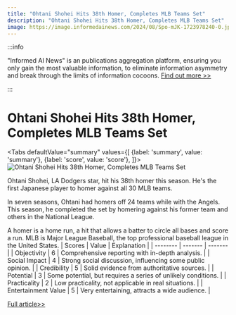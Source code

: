 ```yaml
---
title: "Ohtani Shohei Hits 38th Homer, Completes MLB Teams Set"
description: "Ohtani Shohei Hits 38th Homer, Completes MLB Teams Set"
image: https://image.informedainews.com/2024/08/Spo-mJK-1723978240-0.jpg
---
```



:::info

"Informed AI News" is an publications aggregation platform, ensuring you only gain the most valuable information, to eliminate information asymmetry and break through the limits of information cocoons.  [Find out more >>](/)

:::

# Ohtani Shohei Hits 38th Homer, Completes MLB Teams Set


<Tabs
	defaultValue="summary"
	values={[
	{label: 'summary', value: 'summary'},
	{label: 'score', value: 'score'},
]}>
<TabItem value="summary">
<img
  src="https://image.informedainews.com/2024/08/Spo-mJK-1723978240-0.jpg"
  alt="Ohtani Shohei Hits 38th Homer, Completes MLB Teams Set"
/>



Ohtani Shohei, LA Dodgers star, hit his 38th homer this season. He's the first Japanese player to homer against all 30 MLB teams.

In seven seasons, Ohtani had homers off 24 teams while with the Angels. This season, he completed the set by homering against his former team and others in the National League.

A homer is a home run, a hit that allows a batter to circle all bases and score a run. MLB is Major League Baseball, the top professional baseball league in the United States.
</TabItem>
<TabItem value="score">
	| Scores     | Value   | Explanation |
	| -------- | ------- | ------- |
	| Objectivity  | 6    | Comprehensive reporting with in-depth analysis.    |
	| Social Impact | 4     | Strong social discussion, influencing some public opinion.    |
	| Credibility    | 5    | Solid evidence from authoritative sources.    |
	| Potential    | 3    | Some potential, but requires a series of unlikely conditions.    |
	| Practicality    | 2    | Low practicality, not applicable in real situations.    |
	| Entertainment Value    | 5    | Very entertaining, attracts a wide audience.    |
</TabItem>
</Tabs>

[Full article>>](https://www3.nhk.or.jp/nhkworld/en/news/20240818_11/)
